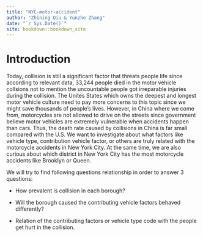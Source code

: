 ```yaml
--- 
title: "NYC-motor-accident"
author: "Zhining Qiu & Yunzhe Zhang"
date: "`r Sys.Date()`"
site: bookdown::bookdown_site
---
```


# Introduction

Today, collision is still a significant factor that threats people life since according to relevant data, 33,244 people died in the motor vehicle collsions not to mention the uncountable people got irreparable injuries during the collision. The Unites States which owns the deepest and longest motor vehicle culture need to pay more concerns to this topic since we might save thousands of people's lives. However, in China where we come from, motorcycles are not allowed to drive on the streets since government believe 
motor vehicles are extremely vulnerable when accidents happen than cars. Thus, the death rate caused by collisions in China is far small compared with the U.S. We want to investigate about what factors like vehicle type, contribution vehicle factor, or others are truly related with the motorcycle accidents in New York City. At the same time, we are also curious about which district in New York City has the most motorcycle accidents like Brooklyn or Queen.

We will try to find following questions relationship in order to answer 3 questions:

* How prevalent is collision in each borough?

* Will the borough caused the contributing vehicle factors behaved differently?

* Relation of the contributing factors or vehicle type code with the people get hurt in the collision.